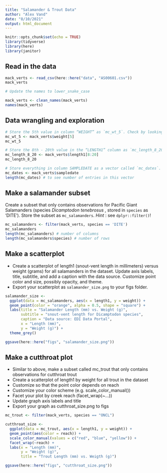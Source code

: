 ```yaml
---
title: "Salamander & Trout Data"
author: "Alex Vand"
date: "8/10/2021"
output: html_document
---
```


```r
knitr::opts_chunk$set(echo = TRUE)
library(tidyverse)
library(here)
library(janitor)
```

## Read in the data

```r
mack_verts <- read_csv(here::here("data", "AS00601.csv"))
mack_verts

# Update the names to lower_snake_case

mack_verts <- clean_names(mack_verts)
names(mack_verts)
```

## Data wrangling and exploration

```r
# Store the 5th value in column “WEIGHT” as `mc_wt_5`. Check by looking at your data frame to confirm.
mc_wt_5 <- mack_verts$weight[5]
mc_wt_5

# Store the 8th - 20th value in the “LENGTH1” column as `mc_length_8_20`. Check by looking at your data frame to confirm.
mc_length_8_20 <- mack_verts$length1[8:20]
mc_length_8_20

# Store everything in column SAMPLEDATE as a vector called `mc_dates`.
mc_dates <- mack_verts$sampledate
length(mc_dates) # to see number of entries in this vector
```

## Make a salamander subset
Create a subset that only contains observations for Pacific Giant Salamanders (species _Dicamptodon tenebrosus_ , stored in `species` as 'DITE'). Store the subset as `mc_salamanders`. _Hint_ : see `dplyr::filter()`!

```r
mc_salamanders <- filter(mack_verts, species == 'DITE')
mc_salamanders
length(mc_salamanders) # number of columns
length(mc_salamanders$species) # number of rows
```


## Make a scatterplot

- Create a scatterplot of length1 (snout-vent length in millimeters) versus weight (grams) for all salamanders in the dataset. Update axis labels, title, subtitle, and add a caption with the data source. Customize point color and size, possibly opacity, and theme.
- Export your scatterplot as `salamander_size.png` to your figs folder.

```r
salamander_size <-
  ggplot(data = mc_salamanders, aes(x = length1, y = weight)) +
  geom_point(color = "orange", alpha = 0.5, shape = "square") +
  labs(title = "Salamander Length (mm) vs. Weight (g)",
       subtitle = "snout-vent length for Dicamptodon species",
       caption = "Data source: EDI Data Portal", 
       x = "Length (mm)",
       y = "Weight (g)") +
  theme_grey()

ggsave(here::here("figs", "salamander_size.png"))
```


## Make a cutthroat plot

- Similar to above, make a subset called mc_trout that only contains observations for cutthroat trout
- Create a scatterplot of length1 by weight for all trout in the dataset
- Customize so that the point color depends on reach
- Customize your color scheme (e.g. scale_color_manual())
- Facet your plot by creek reach (facet_wrap(~...))
- Update graph axis labels and title
- Export your graph as cutthroat_size.png to figs

```r
mc_trout <- filter(mack_verts, species == "ONCL")

cutthroat_size <-
  ggplot(data = mc_trout, aes(x = length1, y = weight)) +
  geom_point(aes(color = reach)) +
  scale_color_manual(values = c("red", "blue", "yellow")) +
  facet_wrap(~reach) +
  labs(x = "Length (mm)",
       y = "Weight (g)",
       title = "Trout Length (mm) vs. Weigth (g)")

ggsave(here::here("figs", "cutthroat_size.png"))
```






